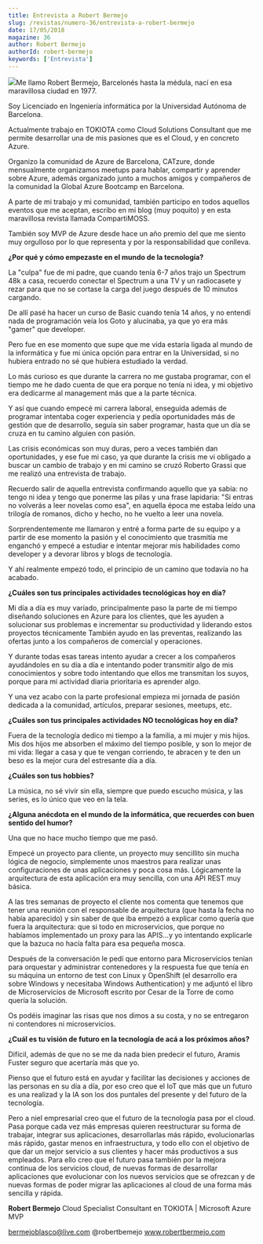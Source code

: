 ```yaml
---
title: Entrevista a Robert Bermejo
slug: /revistas/numero-36/entrevista-a-robert-bermejo
date: 17/05/2018
magazine: 36
author: Robert Bermejo
authorId: robert-bermejo
keywords: ['Entrevista']
---
```






![](/../images/autores/robert-bermejo.png#author)Me llamo Robert Bermejo, Barcelonés hasta la médula, nací en esa maravillosa ciudad en 1977.

Soy Licenciado en Ingeniería informática por la Universidad Autónoma de Barcelona.

Actualmente trabajo en TOKIOTA como Cloud Solutions Consultant que me permite desarrollar una de mis pasiones que es el Cloud, y en concreto Azure.

Organizo la comunidad de Azure de Barcelona, CATzure, donde mensualmente organizamos meetups para hablar, compartir y aprender sobre Azure, además organizado junto a muchos amigos y compañeros de la comunidad la Global Azure Bootcamp en Barcelona.

A parte de mi trabajo y mi comunidad, también participo en todos aquellos eventos que me aceptan, escribo en mi blog (muy poquito) y en esta maravillosa revista llamada CompartiMOSS.

También soy MVP de Azure desde hace un año premio del que me siento muy orgulloso por lo que representa y por la responsabilidad que conlleva.



**¿Por qué y cómo empezaste en el mundo de la tecnología?**

La "culpa" fue de mi padre, que cuando tenía 6-7 años trajo un Spectrum 48k a casa, recuerdo conectar el Spectrum a una TV y un radiocasete y rezar para que no se cortase la carga del juego después de 10 minutos cargando.

De allí pasé ha hacer un curso de Basic cuando tenía 14 años, y no entendí nada de programación veía los Goto y alucinaba, ya que yo era más "gamer" que developer.

Pero fue en ese momento que supe que me vida estaría ligada al mundo de la informática y fue mi única opción para entrar en la Universidad, si no hubiera entrado no sé que hubiera estudiado la verdad.

Lo más curioso es que durante la carrera no me gustaba programar, con el tiempo me he dado cuenta de que era porque no tenía ni idea, y mi objetivo era dedicarme al management más que a la parte técnica.

Y así que cuando empecé mi carrera laboral, enseguida además de programar intentaba coger experiencia y pedía oportunidades más de gestión que de desarrollo, seguía sin saber programar, hasta que un día se cruza en tu camino alguien con pasión.

Las crisis económicas son muy duras, pero a veces también dan oportunidades, y ese fue mi caso, ya que durante la crisis me vi obligado a buscar un cambio de trabajo y en mi camino se cruzó Roberto Grassi que me realizó una entrevista de trabajo.

Recuerdo salir de aquella entrevista confirmando aquello que ya sabía: no tengo ni idea y tengo que ponerme las pilas y una frase lapidaria: "Si entras no volverás a leer novelas como esa", en aquella época me estaba leído una trilogía de romanos, dicho y hecho, no he vuelto a leer una novela.

Sorprendentemente me llamaron y entré a forma parte de su equipo y a partir de ese momento la pasión y el conocimiento que trasmitía me enganchó y empecé a estudiar e intentar mejorar mis habilidades como developer y a devorar libros y blogs de tecnología.

Y ahí realmente empezó todo, el principio de un camino que todavía no ha acabado.

**¿Cuáles son tus principales actividades tecnológicas hoy en día?**

Mi día a día es muy variado, principalmente paso la parte de mi tiempo diseñando soluciones en Azure para los clientes, que les ayuden a solucionar sus problemas e incrementar su productividad y liderando estos proyectos técnicamente También ayudo en las preventas, realizando las ofertas junto a los compañeros de comercial y operaciones.

Y durante todas esas tareas intento ayudar a crecer a los compañeros ayudándoles en su día a día e intentando poder transmitir algo de mis conocimientos y sobre todo intentando que ellos me transmitan los suyos, porque para mi actividad diaria prioritaria es aprender algo.

Y una vez acabo con la parte profesional empieza mi jornada de pasión dedicada a la comunidad, artículos, preparar sesiones, meetups, etc.

**¿Cuáles son tus principales actividades NO tecnológicas hoy en día?**

Fuera de la tecnología dedico mi tiempo a la familia, a mi mujer y mis hijos. Mis dos hijos me absorben el máximo del tiempo posible, y son lo mejor de mi vida: llegar a casa y que te vengan corriendo, te abracen y te den un beso es la mejor cura del estresante día a día.

**¿Cuáles son tus hobbies?**

La música, no sé vivir sin ella, siempre que puedo escucho música, y las series, es lo único que veo en la tela.

**¿Alguna anécdota en el mundo de la informática, que recuerdes con buen sentido del humor?**

Una que no hace mucho tiempo que me pasó.

Empecé un proyecto para cliente, un proyecto muy sencillito sin mucha lógica de negocio, simplemente unos maestros para realizar unas configuraciones de unas aplicaciones y poca cosa más. Lógicamente la arquitectura de esta aplicación era muy sencilla, con una API REST muy básica.

A las tres semanas de proyecto el cliente nos comenta que tenemos que tener una reunión con el responsable de arquitectura (que hasta la fecha no había aparecido) y sin saber de que iba empezó a explicar como quería que fuera la arquitectura: que si todo en microservicios, que porque no habíamos implementado un proxy para las APIS…y yo intentando explicarle que la bazuca no hacía falta para esa pequeña mosca.

Después de la conversación le pedí que entorno para Microservicios tenían para orquestar y administrar contenedores y la respuesta fue que tenía en su máquina un entorno de test con Linux y OpenShift (el desarrollo era sobre Windows y necesitaba Windows Authentication) y me adjuntó el libro de Microservicios de Microsoft escrito por Cesar de la Torre de como quería la solución.

Os podéis imaginar las risas que nos dimos a su costa, y no se entregaron ni contendores ni microservicios.

**¿Cuál es tu visión de futuro en la tecnología de acá a los próximos años?**

Difícil, además de que no se me da nada bien predecir el futuro, Aramis Fuster seguro que acertaría más que yo.

Pienso que el futuro está en ayudar y facilitar las decisiones y acciones de las personas en su día a día, por eso creo que el IoT que más que un futuro es una realizad y la IA son los dos puntales del presente y del futuro de la tecnología.

Pero a niel empresarial creo que el futuro de la tecnología pasa por el cloud. Pasa porque cada vez más empresas quieren reestructurar su forma de trabajar, integrar sus aplicaciones, desarrollarlas más rápido, evolucionarlas más rápido, gastar menos en infraestructura, y todo ello con el objetivo de que dar un mejor servicio a sus clientes y hacer más productivos a sus empleados. Para ello creo que el futuro pasa también por la mejora continua de los servicios cloud, de nuevas formas de desarrollar aplicaciones que evolucionar con los nuevos servicios que se ofrezcan y de nuevas formas de poder migrar las aplicaciones al cloud de una forma más sencilla y rápida.

**Robert Bermejo**
 Cloud Specialist Consultant en TOKIOTA | Microsoft Azure MVP

bermejoblasco@live.com
 @robertbemejo
 www.robertbermejo.com

 
 

